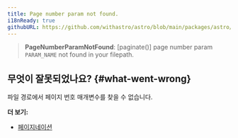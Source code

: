 ```yaml
---
title: Page number param not found.
i18nReady: true
githubURL: https://github.com/withastro/astro/blob/main/packages/astro/src/core/errors/errors-data.ts
---
```


> **PageNumberParamNotFound**: [paginate()] page number param `PARAM_NAME` not found in your filepath.

## 무엇이 잘못되었나요? \{#what-went-wrong\}

파일 경로에서 페이지 번호 매개변수를 찾을 수 없습니다.

**더 보기:**

-  [페이지네이션](/ko/guides/routing/#pagination)
